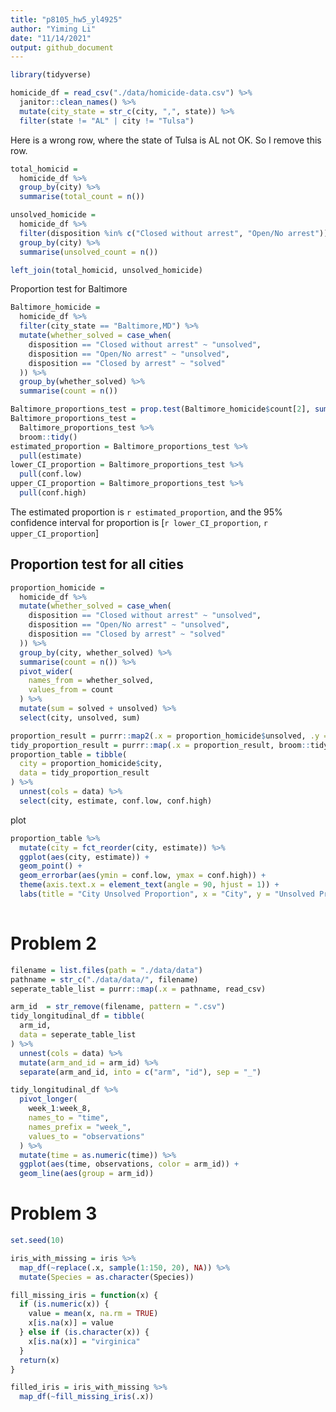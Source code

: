 ```yaml
---
title: "p8105_hw5_yl4925"
author: "Yiming Li"
date: "11/14/2021"
output: github_document
---
```

```r
library(tidyverse)
```

```r
homicide_df = read_csv("./data/homicide-data.csv") %>% 
  janitor::clean_names() %>% 
  mutate(city_state = str_c(city, ",", state)) %>% 
  filter(state != "AL" | city != "Tulsa")
```
Here is a wrong row, where the state of Tulsa is AL not OK. So I remove this row.

```r
total_homicid = 
  homicide_df %>% 
  group_by(city) %>% 
  summarise(total_count = n())

unsolved_homicide = 
  homicide_df %>% 
  filter(disposition %in% c("Closed without arrest", "Open/No arrest")) %>% 
  group_by(city) %>% 
  summarise(unsolved_count = n())

left_join(total_homicid, unsolved_homicide)
```

Proportion test for Baltimore
```r
Baltimore_homicide = 
  homicide_df %>% 
  filter(city_state == "Baltimore,MD") %>% 
  mutate(whether_solved = case_when(
    disposition == "Closed without arrest" ~ "unsolved",
    disposition == "Open/No arrest" ~ "unsolved",
    disposition == "Closed by arrest" ~ "solved"
  )) %>% 
  group_by(whether_solved) %>% 
  summarise(count = n())
```


```r
Baltimore_proportions_test = prop.test(Baltimore_homicide$count[2], sum(Baltimore_homicide$count))
Baltimore_proportions_test = 
  Baltimore_proportions_test %>% 
  broom::tidy()
estimated_proportion = Baltimore_proportions_test %>% 
  pull(estimate)
lower_CI_proportion = Baltimore_proportions_test %>% 
  pull(conf.low)
upper_CI_proportion = Baltimore_proportions_test %>% 
  pull(conf.high)
```
The estimated proportion is `r estimated_proportion`, and the 95% confidence interval for proportion is [`r lower_CI_proportion`, `r upper_CI_proportion`]

## Proportion test for all cities

```r
proportion_homicide = 
  homicide_df %>% 
  mutate(whether_solved = case_when(
    disposition == "Closed without arrest" ~ "unsolved",
    disposition == "Open/No arrest" ~ "unsolved",
    disposition == "Closed by arrest" ~ "solved"
  )) %>% 
  group_by(city, whether_solved) %>% 
  summarise(count = n()) %>% 
  pivot_wider(
    names_from = whether_solved,
    values_from = count
  ) %>% 
  mutate(sum = solved + unsolved) %>% 
  select(city, unsolved, sum)
```

```r
proportion_result = purrr::map2(.x = proportion_homicide$unsolved, .y = proportion_homicide$sum, prop.test)
tidy_proportion_result = purrr::map(.x = proportion_result, broom::tidy)
proportion_table = tibble(
  city = proportion_homicide$city, 
  data = tidy_proportion_result
) %>% 
  unnest(cols = data) %>% 
  select(city, estimate, conf.low, conf.high) 
```


plot
```r
proportion_table %>% 
  mutate(city = fct_reorder(city, estimate)) %>% 
  ggplot(aes(city, estimate)) +
  geom_point() + 
  geom_errorbar(aes(ymin = conf.low, ymax = conf.high)) + 
  theme(axis.text.x = element_text(angle = 90, hjust = 1)) +
  labs(title = "City Unsolved Proportion", x = "City", y = "Unsolved Proportion")
  
```

# Problem 2

```r
filename = list.files(path = "./data/data")
pathname = str_c("./data/data/", filename)
seperate_table_list = purrr::map(.x = pathname, read_csv)
```

```r
arm_id  = str_remove(filename, pattern = ".csv")
tidy_longitudinal_df = tibble(
  arm_id,
  data = seperate_table_list
) %>% 
  unnest(cols = data) %>% 
  mutate(arm_and_id = arm_id) %>% 
  separate(arm_and_id, into = c("arm", "id"), sep = "_")

tidy_longitudinal_df %>% 
  pivot_longer(
    week_1:week_8,
    names_to = "time",
    names_prefix = "week_",
    values_to = "observations"
  ) %>% 
  mutate(time = as.numeric(time)) %>% 
  ggplot(aes(time, observations, color = arm_id)) +
  geom_line(aes(group = arm_id))
```

# Problem 3

```r
set.seed(10)

iris_with_missing = iris %>% 
  map_df(~replace(.x, sample(1:150, 20), NA)) %>%
  mutate(Species = as.character(Species))
```

```r
fill_missing_iris = function(x) {
  if (is.numeric(x)) {
    value = mean(x, na.rm = TRUE)
    x[is.na(x)] = value
  } else if (is.character(x)) {
    x[is.na(x)] = "virginica"
  }
  return(x)
}
```

```r
filled_iris = iris_with_missing %>% 
  map_df(~fill_missing_iris(.x))
```

